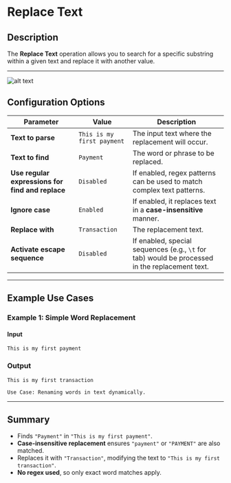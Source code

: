 # **Replace Text**

## **Description**

The **Replace Text** operation allows you to search for a specific substring within a given text and replace it with another value.

---

![alt text](../../assets/text-action/replace-text.png)

## **Configuration Options**

| Parameter                                    | Value              | Description |
|----------------------------------------------|--------------------|-------------|
| **Text to parse**                            | `This is my first payment` | The input text where the replacement will occur. |
| **Text to find**                             | `Payment`          | The word or phrase to be replaced. |
| **Use regular expressions for find and replace** | `Disabled`   | If enabled, regex patterns can be used to match complex text patterns. |
| **Ignore case**                              | `Enabled`          | If enabled, it replaces text in a **case-insensitive** manner. |
| **Replace with**                             | `Transaction`      | The replacement text. |
| **Activate escape sequence**                 | `Disabled`         | If enabled, special sequences (e.g., `\t` for tab) would be processed in the replacement text. |

---

## **Example Use Cases**

### **Example 1: Simple Word Replacement**

#### **Input**

```plaintext
This is my first payment
```

### **Output**

```plaintext
This is my first transaction

Use Case: Renaming words in text dynamically.
```

---

## **Summary**

- Finds `"Payment"` in `"This is my first payment"`.
- **Case-insensitive replacement** ensures `"payment"` or `"PAYMENT"` are also matched.
- Replaces it with `"Transaction"`, modifying the text to `"This is my first transaction"`.
- **No regex used**, so only exact word matches apply.